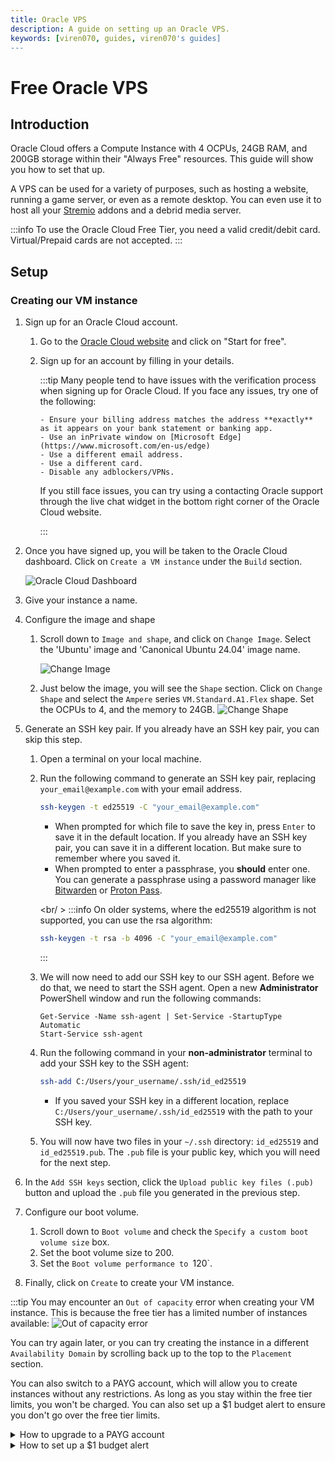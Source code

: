 ```yaml
---
title: Oracle VPS
description: A guide on setting up an Oracle VPS.
keywords: [viren070, guides, viren070's guides]
---
```


# Free Oracle VPS

## Introduction

Oracle Cloud offers a Compute Instance with 4 OCPUs, 24GB RAM, and 200GB storage within their "Always Free" resources.
This guide will show you how to set that up.

A VPS can be used for a variety of purposes, such as hosting a website, running a game server, or even as a remote desktop.
You can even use it to host all your [Stremio](/stremio/) addons and a debrid media server.

:::info
To use the Oracle Cloud Free Tier, you need a valid credit/debit card. Virtual/Prepaid cards are not accepted.
:::

## Setup

### Creating our VM instance

1.  Sign up for an Oracle Cloud account.

    1.  Go to the [Oracle Cloud website](https://www.oracle.com/cloud/free/) and click on "Start for free".
    2.  Sign up for an account by filling in your details.

        :::tip
        Many people tend to have issues with the verification process when
        signing up for Oracle Cloud. If you face any issues, try one of the
        following:

            - Ensure your billing address matches the address **exactly** as it appears on your bank statement or banking app.
            - Use an inPrivate window on [Microsoft Edge](https://www.microsoft.com/en-us/edge)
            - Use a different email address.
            - Use a different card.
            - Disable any adblockers/VPNs.

        If you still face issues, you can try using a contacting Oracle support
        through the live chat widget in the bottom right corner of the Oracle
        Cloud website.

        :::

2.  Once you have signed up, you will be taken to the Oracle Cloud dashboard. Click on `Create a VM instance` under the `Build` section.

    ![Oracle Cloud Dashboard](/img/oracle/dashboard.png)

3.  Give your instance a name.

4.  Configure the image and shape

    1. Scroll down to `Image and shape`, and click on `Change Image`. Select the 'Ubuntu' image and 'Canonical Ubuntu 24.04' image name.

       ![Change Image](/img/oracle/select_image.png)

    2. Just below the image, you will see the `Shape` section. Click on `Change Shape` and select the `Ampere` series `VM.Standard.A1.Flex` shape. Set the OCPUs to 4, and the memory to 24GB.
       ![Change Shape](/img/oracle/select_shape.png)

5.  Generate an SSH key pair. If you already have an SSH key pair, you can skip this step.

    1. Open a terminal on your local machine.
    2. Run the following command to generate an SSH key pair, replacing `your_email@example.com` with your email address.

       ```bash
       ssh-keygen -t ed25519 -C "your_email@example.com"
       ```

       - When prompted for which file to save the key in, press `Enter` to save it in the default location. If you already have an SSH key pair, you can save it in a different location. But make sure to remember where you saved it.
       - When prompted to enter a passphrase, you **should** enter one. You can generate a passphrase using a password manager like [Bitwarden](https://bitwarden.com/) or [Proton Pass](https://proton.me/pass).

       <br/ >
       :::info
       On older systems, where the ed25519 algorithm is not supported, you can use the rsa algorithm:

       ```bash
       ssh-keygen -t rsa -b 4096 -C "your_email@example.com"
       ```

       :::

    3. We will now need to add our SSH key to our SSH agent. Before we do that, we need to start the SSH agent. Open a new **Administrator** PowerShell window and run the following commands:
       ```
       Get-Service -Name ssh-agent | Set-Service -StartupType Automatic
       Start-Service ssh-agent
       ```
    4. Run the following command in your **non-administrator** terminal to add your SSH key to the SSH agent:

       ```bash
       ssh-add C:/Users/your_username/.ssh/id_ed25519
       ```

       - If you saved your SSH key in a different location, replace `C:/Users/your_username/.ssh/id_ed25519` with the path to your SSH key.

    5. You will now have two files in your `~/.ssh` directory: `id_ed25519` and `id_ed25519.pub`. The `.pub` file is your public key, which you will need for the next step.

6.  In the `Add SSH keys` section, click the `Upload public key files (.pub)` button and upload the `.pub` file you generated in the previous step.

7.  Configure our boot volume.

    1. Scroll down to `Boot volume` and check the `Specify a custom boot volume size` box.
    2. Set the boot volume size to 200.
    3. Set the `Boot volume performance to `120`.

8.  Finally, click on `Create` to create your VM instance.

:::tip
You may encounter an `Out of capacity` error when creating your VM instance. This is because the free tier has a limited number of instances available:
![Out of capacity error](/img/oracle/availability_error.png)

You can try again later, or you can try creating the instance in a different `Availability Domain` by scrolling back up to the top to the `Placement` section.

You can also switch to a PAYG account, which will allow you to create instances without any restrictions. As long as you stay within the free tier limits, you won't be charged.
You can also set up a $1 budget alert to ensure you don't go over the free tier limits.

  <details>
  <summary>How to upgrade to a PAYG account</summary>
  <div>

1. Go back to the Oracle Cloud dashboard.
2. Click on the hamburger menu in the top left corner and scroll down to `Billing and Cost Management`.
3. Under the `Billing` section, click on `Upgrade and Manage Payment`
4. Click on `Upgrade to Pay-As-You-Go` and follow the instructions.

It can take up to 24 hours for the upgrade to take effect. You will receive an email once the upgrade is complete.

  </div>
  </details>

  <details>
  <summary>How to set up a $1 budget alert</summary>
    <div>

      1. Go back to the Oracle Cloud dashboard.
      2. Click on the hamburger menu in the top left corner and scroll down to `Billing and Cost Management`.
      3. Under the `Cost Management` section, click on `Budgets`.
      4. Click on `Create Budget`.
      5. Use the following settings:
        - Budget Name: `dont_charge_me`
        - Budget Amount: `1`
        - Day of the month to begin budget processing: `1`
        - Threshold Metric: `Forecast Spend`
        - Threshhold Type: `Percentage of Budget`
        - Threshold: `1%`
        - Email Recipients: Your email address
        - Email message: `Your current usage exceeds Always Free resources. Please check your usage to avoid charges.`
      6. Click on `Create`.
     </div>
    </details>

  <details>
  <summary>How to check if my current usage is forecast to exceed the free tier limits</summary>
    <div>

      1. Go back to the Oracle Cloud dashboard.
      2. Click on the hamburger menu in the top left corner and scroll down to `Billing and Cost Management`.
      3. Under the `Cost Management` section, click on `Cost Analysis`.
      4. Check the `Show Forecast` box.
      5. Set the `End Date` to a future date, such as after a few months.
      6. Click on `Apply`.
      7. You will now see a forecast of your usage. There will be a graph showing your usage over time, and a table showing your usage by service.
      8. Ensure it is all 0.
    </div>

   </details>

:::

9. Your instance will now begin provisioning. This can take a few minutes. Once it is done, make your way to the dashboard of your instance. You should
   already be on the dashboard, but if you aren't, you can find it by clicking on the hamburger menu in the top left corner and scrolling down to `Compute` and then `Instances`.

### Connecting to our VPS

10. Copy the public IP address of your instance.

    ![Instance Dashboard](/img/oracle/instance_dashboard.png)

11. Open a terminal on your local machine and run the following command, replacing `your_ip` with the public IP address of your instance.

        ```bash
        ssh ubuntu@your_ip
        ```

        - If you are prompted to add the host to your list of known hosts, type `yes` and press `Enter`.
        - If you set a passphrase for your SSH key, you will be prompted to enter it. (You will not see any characters as you type, but it is being entered.)
          :::tip
          To avoid having to type the IP address every time you want to connect to your instance, you can create a Windows Terminal Profile.

          <details>
            <summary>How to create a Windows Terminal Profile</summary>
            <div>
                To do this:

                1.  Open Windows Terminal and click on the down arrow next to the tabs. Then, while holding down the `Shift` key, click on `Settings`.
                2.  This will open the `settings.json` file in your default text editor. It will look something like this:

                    ```json
                    {
                        "$help": ...,
                        "$schema":  ...,
                        "actions": ...,
                        ...
                        "profiles": {
                          "defaults": {},
                          "list": [
                            ...
                          ]
                        }
                    }
                    ```

                3.  Add the following profile to the `list` array in the `profiles` object, replacing `your_ip` with the public IP address of your instance:

                    ```json
                    {
                      "closeOnExit": "never",
                      "name": "Oracle VPS",
                      "commandline": "ssh ubuntu@your_ip",
                    },
                    ```
                    It should look something like this (the `...` represents other objects in the file, that are abstracted for brevity):
                    ```json
                    {
                        "$help": ...,
                        "$schema":  ...,
                        "actions": ...,
                        ...
                        "profiles": {
                          "defaults": {},
                          "list": [
                            {
                              "closeOnExit": "never",
                              "name": "Oracle VPS",
                              "commandline": "ssh ubuntu@your_ip",
                            },
                            ...
                          ]
                        }
                    }
                    ```
                4.  Save the file and close the text editor.
                5.  Close Windows Terminal and reopen it. When you click on the down arrow next to the tabs, you should see a new profile called `Oracle VPS`. Click on it to connect to your instance.

            </div>
          </details>
          :::

12. You are now connected to your VM instance. You can now install any software you need, set up a web server, or do anything
    else you need to do.

## Additional Information

### Opening ports

By default, all ports are closed on your Oracle VPS. You will need to open the ports you want to use.

1. Go to the dashboard of your instance.
2. Under `Primary VNIC`, click on the link next to `Subnet:`.
3. Under `Security Lists`, click on the `Default Security List for vcn-...`.
4. Click on `Add Ingress Rules`.
5. Fill in the following details:
   - `Source Type`: `CIDR`
   - `Source CIDR`: `0.0.0.0/0`
   - `IP Protocol`: `TCP`
   - `Source Port Range`: `All`
   - `Destination Port Range`: The port you want to open, such as `443` for HTTPS.
   - `Description`: A description of the rule, such as `Allow HTTPS traffic`.
6. Click on `Add Ingress Rules`, or `Another Ingress Rule` if you want to add more rules.

### Using SCP to transfer files

If you need to transfer files to and from your Oracle VPS, you can use SCP.

1. Open a terminal on your local machine.
2. Run the following command to transfer a file from your local machine to your Oracle VPS, replacing `your_ip` with the public IP address of your instance and `file.txt` with the file you want to transfer.

   ```bash
   scp file.txt ubuntu@your_ip:/path/to/destination
   ```

3. Run the following command to transfer a file from your Oracle VPS to your local machine, replacing `your_ip` with the public IP address of your instance and `/path/to/file.txt` with the path to the file you want to transfer.

   ```bash
   scp ubuntu@your_ip:/path/to/file.txt /path/to/destination
   ```

:::tip
Your user folder - the folder you are in when you first connect to your Oracle VPS - is located at `/home/ubuntu`. You can use the `~` symbol to represent your user folder, so `/home/ubuntu` is the same as `~`.
e.g., `scp file.txt ubuntu@your_ip:~/file.txt` will transfer `file.txt` to your user folder on your Oracle VPS.
:::
